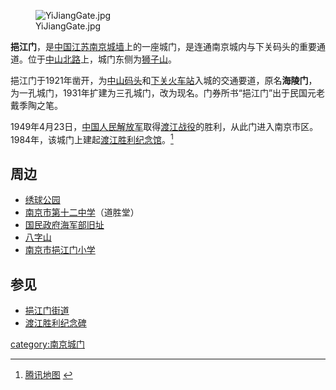 {{about|南京城墙上名为挹江门的城门|扬州城墙上的同名城门|挹江门 (扬州)}}
[[File:YiJiangGate.jpg|thumb]]

'''挹江门'''，是[[中国|中国]][[江苏|江苏]][[南京|南京]][[南京城墙|城墙]]上的一座城门，是连通南京城内与下关码头的重要通道。位于[[中山北路_(南京)|中山北路]]上，城门东侧为[[狮子山_(南京)|狮子山]]。

挹江门于1921年凿开，为[[中山码头|中山码头]]和[[南京西站|下关火车站]]入城的交通要道，原名'''海陵门'''，为一孔城门，1931年扩建为三孔城门，改为现名。门券所书“挹江门”出于民国元老戴季陶之笔。

1949年4月23日，[[中国人民解放军|中国人民解放军]]取得[[渡江战役|渡江战役]]的胜利，从此门进入南京市区。1984年，该城门上建起[[渡江胜利纪念馆|渡江胜利纪念馆]]。<ref>{{Cite_news
|url= http://www.hi.chinanews.com/hnnew/2016-11-30/428954.html?_t_t_t=0.24141756477824983
|title= 南京明城墙一段现局部倾塌 文物部门紧急处置
|accessdate= 2016-12-03
|last= 张
|first= 传明
|authorlink= 张传明
|editor1= 陈少婷
|date= 2016-07-02
|format= html
|location= 江苏南京
|work= 文娱体育
|publisher= 中国新闻网
|agency= 中新社
|language= zh-Hans
|archiveurl= https://web.archive.org/web/20170305010509/http://www.hi.chinanews.com/hnnew/2016-11-30/428954.html?_t_t_t=0.24141756477824983
|archivedate= 2017-03-05
|quote= 
|dead-url= no
}}[http://map.qq.com/#pano=10101003141201111200100&heading=121&pitch=20&zoom=1 腾讯地图] {{Wayback|url=http://map.qq.com/#pano=10101003141201111200100&heading=121&pitch=20&zoom=1 |date=20150331045853 }}</ref>

== 周边 ==
*[[绣球公园|绣球公园]]
*[[南京市第十二中学|南京市第十二中学]]（道胜堂）
*[[江南水师学堂|国民政府海军部旧址]]
*[[八字山|八字山]]
*[[南京市挹江门小学|南京市挹江门小学]]

==参见==
*[[挹江门街道|挹江门街道]]
*[[渡江胜利纪念碑|渡江胜利纪念碑]]

{{南京城门}}


[[category:南京城门|category:南京城门]]